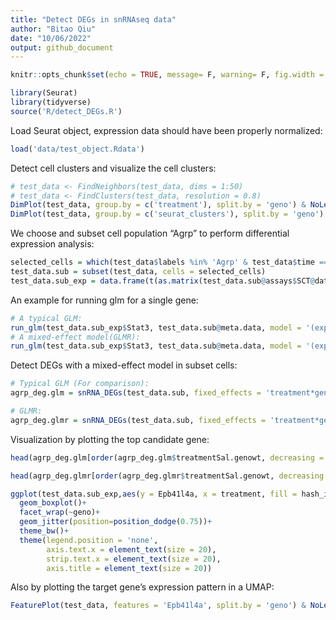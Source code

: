 ```yaml
---
title: "Detect DEGs in snRNAseq data"
author: "Bitao Qiu"
date: "10/06/2022"
output: github_document
---
```


```r
knitr::opts_chunk$set(echo = TRUE, message= F, warning= F, fig.width = 11)
```

```r
library(Seurat)
library(tidyverse)
source('R/detect_DEGs.R')
```

Load Seurat object, expression data should have been properly normalized:

```r
load('data/test_object.Rdata')
```

Detect cell clusters and visualize the cell clusters:

```r
# test_data <- FindNeighbors(test_data, dims = 1:50)
# test_data <- FindClusters(test_data, resolution = 0.8)
DimPlot(test_data, group.by = c('treatment'), split.by = 'geno') & NoLegend()
DimPlot(test_data, group.by = c('seurat_clusters'), split.by = 'geno') & NoLegend()
```

We choose and subset cell population "Agrp" to perform differential expression analysis:

```r
selected_cells = which(test_data$labels %in% 'Agrp' & test_data$time == '3')
test_data.sub = subset(test_data, cells = selected_cells)
test_data.sub_exp = data.frame(t(as.matrix(test_data.sub@assays$SCT@data)), test_data.sub@meta.data)
```

An example for running glm for a single gene:

```r
# A typical GLM:
run_glm(test_data.sub_exp$Stat3, test_data.sub@meta.data, model = '(exp) ~ ((treatment*geno))', mixed_model = F)
# A mixed-effect model(GLMR):
run_glm(test_data.sub_exp$Stat3, test_data.sub@meta.data, model = '(exp) ~ treatment*geno + (1|hash_id)', mixed_model = T)
```

Detect DEGs with a mixed-effect model in subset cells:

```r
# Typical GLM (For comparison):
agrp_deg.glm = snRNA_DEGs(test_data.sub, fixed_effects = 'treatment*geno', mixed_model = F, deg_type = 'abs', n_cores = 50)

# GLMR:
agrp_deg.glmr = snRNA_DEGs(test_data.sub, fixed_effects = 'treatment*geno',random_effect = '(1|hash_id)', deg_type = 'abs', n_cores = 50)
```

Visualization by plotting the top candidate gene:

```r
head(agrp_deg.glm[order(agrp_deg.glm$treatmentSal.genowt, decreasing = T),])

head(agrp_deg.glmr[order(agrp_deg.glmr$treatmentSal.genowt, decreasing = T),])

ggplot(test_data.sub_exp,aes(y = Epb41l4a, x = treatment, fill = hash_id)) +
  geom_boxplot()+
  facet_wrap(~geno)+
  geom_jitter(position=position_dodge(0.75))+
  theme_bw()+
  theme(legend.position = 'none', 
        axis.text.x = element_text(size = 20), 
        strip.text.x = element_text(size = 20),
        axis.title = element_text(size = 20))
```

Also by plotting the target gene's expression pattern in a UMAP:

```r
FeaturePlot(test_data, features = 'Epb41l4a', split.by = 'geno') & NoLegend()
```
